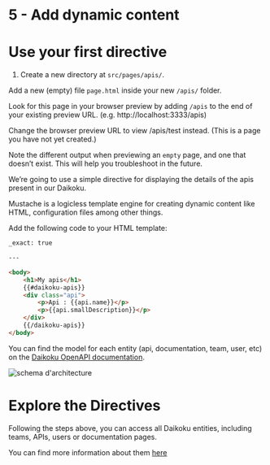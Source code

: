 
# 5 - Add dynamic content

# Use your first directive

1. Create a new directory at `src/pages/apis/`.

Add a new (empty) file `page.html` inside your new `/apis/` folder.

Look for this page in your browser preview by adding `/apis` to the end of your existing preview URL. (e.g. http://localhost:3333/apis)

Change the browser preview URL to view /apis/test instead. (This is a page you have not yet created.)

Note the different output when previewing an `empty` page, and one that doesn’t exist. This will help you troubleshoot in the future.

We’re going to use a simple directive for displaying the details of the apis present in our Daikoku. 

Mustache is a logicless template engine for creating dynamic content like HTML, configuration files among other things.

Add the following code to your HTML template:

```html title="src/pages/apis/page.html"
_exact: true

---

<body>
    <h1>My apis</h1>
    {{#daikoku-apis}}
    <div class="api">
        <p>Api : {{api.name}}</p>
        <p>{{api.smallDescription}}</p>
    </div>
    {{/daikoku-apis}}
</body>
```

You can find the model for each entity (api, documentation, team, user, etc) on the [Daikoku OpenAPI documentation](https://maif.github.io/daikoku/openapi#tag/api/operation/apis.patch).

<div style={{textAlign: 'center', width: 500, border: '1px solid #eee', borderRadius: '.25rem' }}>
  <img
    src={APIImage}
    alt="schema d'architecture"
  />
</div>

# Explore the Directives

Following the steps above, you can access all Daikoku entities, including teams, APIs, users or documentation pages.

You can find more information about them [here](https://maif.github.io/daikoku/docs/cli)